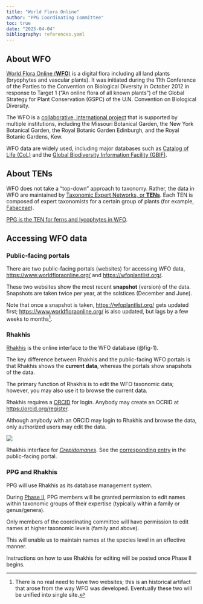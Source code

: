 ```yaml
---
title: "World Flora Online"
author: "PPG Coordinating Committee"
toc: true
date: "2025-04-04"
bibliography: references.yaml
---
```


## About WFO

[World Flora Online (**WFO**)](https://about.worldfloraonline.org/) is a digital flora including all land plants (bryophytes and vascular plants).
It was initiated during the 11th Conference of the Parties to the Convention on Biological Diversity in October 2012 in response to Target 1 ("An online flora of all known plants") of the Global Strategy for Plant Conservation (GSPC) of the U.N. Convention on Biological Diversity.

The WFO is a [collaborative, international project](https://about.worldfloraonline.org/who-we-are) that is supported by multiple institutions, including the Missouri Botanical Garden, the New York Botanical Garden, the Royal Botanic Garden Edinburgh, and the Royal Botanic Gardens, Kew.

WFO data are widely used, including major databases such as [Catalog of Life (CoL)](https://www.catalogueoflife.org/) and the [Global Biodiversity Information Facility (GBIF)](https://www.gbif.org/).

## About TENs

WFO does not take a "top-down" approach to taxonomy.
Rather, the data in WFO are maintained by [Taxonomic Expert Networks, or **TENs**](https://about.worldfloraonline.org/tens).
Each TEN is composed of expert taxonomists for a certain group of plants (for example, [Fabaceae](https://about.worldfloraonline.org/tens/fabaceae)).

[PPG is the TEN for ferns and lycophytes in WFO](https://about.worldfloraonline.org/tens/pteridophyte-phylogeny-group).

## Accessing WFO data

### Public-facing portals

There are two public-facing portals (websites) for accessing WFO data, <https://www.worldfloraonline.org/> and <https://wfoplantlist.org/>.

These two websites show the most recent **snapshot** (version) of the data.
Snapshots are taken twice per year, at the solstices (December and June).

Note that once a snapshot is taken, <https://wfoplantlist.org/> gets updated first; <https://www.worldfloraonline.org/> is also updated, but lags by a few weeks to months[^1].

[^1]: There is no real need to have two websites; this is an historical artifact that arose from the way WFO was developed. Eventually these two will be unified into single site.

### Rhakhis

[Rhakhis](https://list.worldfloraonline.org/rhakhis/ui/index.html) is the online interface to the WFO database (@fig-1).

The key difference between Rhakhis and the public-facing WFO portals is that Rhakhis shows the **current data**, whereas the portals show snapshots of the data.

The primary function of Rhakhis is to edit the WFO taxonomic data; however, you may also use it to browse the current data.

Rhakhis requires a [ORCID](https://orcid.org/) for login.
Anybody may create an OCRID at <https://orcid.org/register>.

Although anybody with an ORCID may login to Rhakhis and browse the data, only authorized users may edit the data.

::: {#fig-1}
[![](images/rhakhis.png){#fig-1}](images/rhakhis.png)

Rhakhis interface for *[Crepidomanes](https://rhakhis.rbge.info/rhakhis/ui/#wfo-4000009670)*.
See the [corresponding entry](https://www.worldfloraonline.org/taxon/wfo-4000009670) in the public-facing portal.
:::

### PPG and Rhakhis

PPG will use Rhakhis as its database management system.

During [Phase II](guidelines.qmd#phase-two), PPG members will be granted permission to edit names within taxonomic groups of their expertise (typically within a family or genus/genera).

Only members of the coordinating committee will have permission to edit names at higher taxonomic levels (family and above).

This will enable us to maintain names at the species level in an effective manner.

Instructions on how to use Rhakhis for editing will be posted once Phase II begins.
